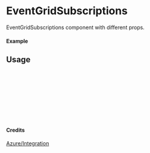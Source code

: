 
<Meta of={EventGridSubscriptions} title="Azure/Integration/EventGridSubscriptions" />

# EventGridSubscriptions

EventGridSubscriptions component with different props.

#### Example

<Canvas of={EventGridSubscriptions.Primary} />

## Usage

```ts
import { EventGridSubscriptions } from "yadl-ui";

const Example = () => {
  return (
      <EventGridSubscriptions />
  );
};

export default Example;
```

#### Credits
[Azure/Integration](https://learn.microsoft.com/en-us/azure/architecture/icons/)
